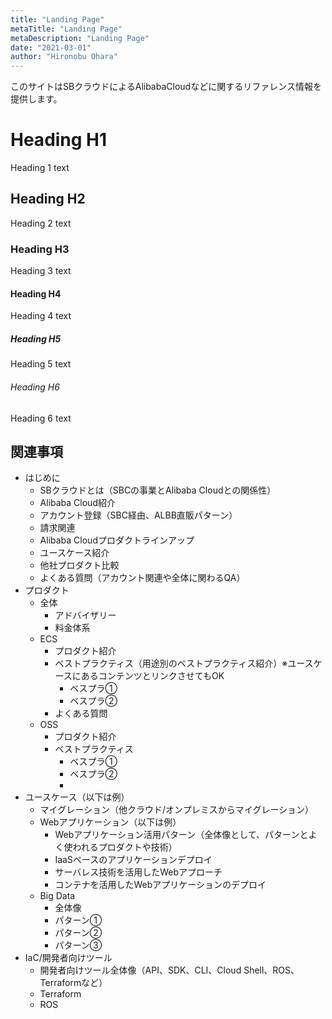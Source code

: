 ```yaml
---
title: "Landing Page"
metaTitle: "Landing Page"
metaDescription: "Landing Page"
date: "2021-03-01"
author: "Hironobu Ohara"
---
```



このサイトはSBクラウドによるAlibabaCloudなどに関するリファレンス情報を提供します。


# Heading H1
Heading 1 text

## Heading H2
Heading 2 text

### Heading H3
Heading 3 text

#### Heading H4
Heading 4 text

##### Heading H5
Heading 5 text

###### Heading H6
Heading 6 text

## 関連事項
- はじめに
    - SBクラウドとは（SBCの事業とAlibaba Cloudとの関係性）
    - Alibaba Cloud紹介
    - アカウント登録（SBC経由、ALBB直販パターン）
    - 請求関連
    - Alibaba Cloudプロダクトラインアップ
    - ユースケース紹介
    - 他社プロダクト比較
    - よくある質問（アカウント関連や全体に関わるQA）
- プロダクト
    - 全体
        - アドバイザリー
        - 料金体系
    - ECS
        - プロダクト紹介
        - ベストプラクティス（用途別のベストプラクティス紹介）※ユースケースにあるコンテンツとリンクさせてもOK
            - ベスプラ①
            - ベスプラ②
        - よくある質問
    - OSS
        - プロダクト紹介
        - ベストプラクティス
            - ベスプラ①
            - ベスプラ②
            -
- ユースケース（以下は例）
    - マイグレーション（他クラウド/オンプレミスからマイグレーション）
    - Webアプリケーション（以下は例）
        - Webアプリケーション活用パターン（全体像として、パターンとよく使われるプロダクトや技術）
        - IaaSベースのアプリケーションデプロイ
        - サーバレス技術を活用したWebアプローチ
        - コンテナを活用したWebアプリケーションのデプロイ
    - Big Data
        - 全体像
        - パターン①
        - パターン②
        - パターン③
- IaC/開発者向けツール
    - 開発者向けツール全体像（API、SDK、CLI、Cloud Shell、ROS、Terraformなど）
    - Terraform
    - ROS

